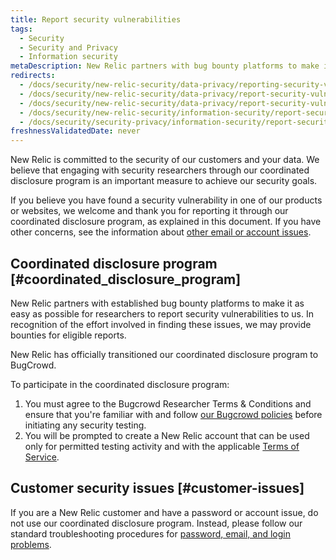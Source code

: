 ```yaml
---
title: Report security vulnerabilities
tags:
  - Security
  - Security and Privacy
  - Information security
metaDescription: New Relic partners with bug bounty platforms to make it as easy as possible for researchers to report security vulnerabilities to us.
redirects:
  - /docs/security/new-relic-security/data-privacy/reporting-security-vulnerabilities
  - /docs/security/new-relic-security/data-privacy/report-security-vulnerabilities
  - /docs/security/new-relic-security/data-privacy/report-security-vulnerabilities-bugcrowd
  - /docs/security/new-relic-security/information-security/report-security-vulnerabilities-bugcrowd
  - /docs/security/security-privacy/information-security/report-security-vulnerabilities-bugcrowd
freshnessValidatedDate: never
---
```


New Relic is committed to the security of our customers and your data. We believe that engaging with security researchers through our coordinated disclosure program is an important measure to achieve our security goals.

If you believe you have found a security vulnerability in one of our products or websites, we welcome and thank you for reporting it through our coordinated disclosure program, as explained in this document. If you have other concerns, see the information about [other email or account issues](#customer-issues).

## Coordinated disclosure program [#coordinated_disclosure_program]

New Relic partners with established bug bounty platforms to make it as easy as possible for researchers to report security vulnerabilities to us. In recognition of the effort involved in finding these issues, we may provide bounties for eligible reports.

New Relic has officially transitioned our coordinated disclosure program to BugCrowd.

To participate in the coordinated disclosure program:

1. You must agree to the Bugcrowd Researcher Terms & Conditions and ensure that you're familiar with and follow [our Bugcrowd policies](https://bugcrowd.com/engagements/newrelic-mbb-og-public) before initiating any security testing.
2. You will be prompted to create a New Relic account that can be used only for permitted testing activity and with the applicable [Terms of Service](https://newrelic.com/termsandconditions/terms).

## Customer security issues [#customer-issues]

If you are a New Relic customer and have a password or account issue, do not use our coordinated disclosure program. Instead, please follow our standard troubleshooting procedures for [password, email, and login problems](/docs/accounts/accounts-billing/account-setup/troubleshoot-new-relics-password-email-address-login-problems).
